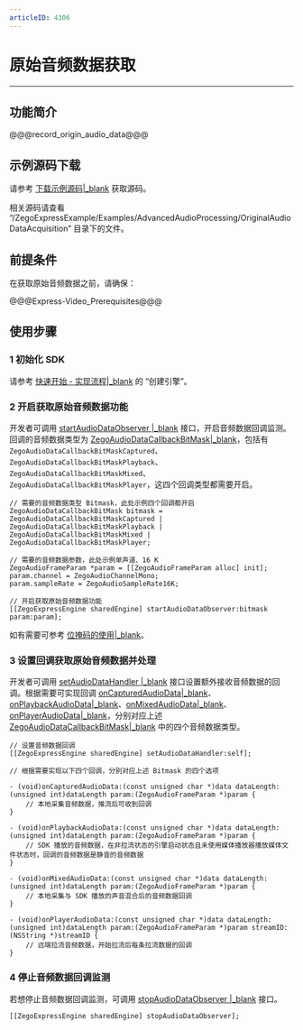 ```yaml
---
articleID: 4306
---
```

# 原始音频数据获取

- - -

## 功能简介

@@@record_origin_audio_data@@@

## 示例源码下载

请参考 [下载示例源码\|_blank](!DownloadDemo/DownloadDemo) 获取源码。

相关源码请查看 “/ZegoExpressExample/Examples/AdvancedAudioProcessing/OriginalAudioDataAcquisition” 目录下的文件。

## 前提条件

在获取原始音频数据之前，请确保：

@@@Express-Video_Prerequisites@@@


## 使用步骤

### 1 初始化 SDK

请参考 [快速开始 - 实现流程\|_blank](!Integration/Solution_Implementation#CreateEngine) 的 “创建引擎”。

### 2 开启获取原始音频数据功能

开发者可调用 [startAudioDataObserver \|_blank](@startAudioDataObserver) 接口，开启音频数据回调监测。回调的音频数据类型为 [ZegoAudioDataCallbackBitMask\|_blank](@-ZegoAudioDataCallbackBitMask)，包括有 `ZegoAudioDataCallbackBitMaskCaptured`、`ZegoAudioDataCallbackBitMaskPlayback`、`ZegoAudioDataCallbackBitMaskMixed`、`ZegoAudioDataCallbackBitMaskPlayer`，这四个回调类型都需要开启。

```objc
// 需要的音频数据类型 Bitmask，此处示例四个回调都开启
ZegoAudioDataCallbackBitMask bitmask = ZegoAudioDataCallbackBitMaskCaptured | ZegoAudioDataCallbackBitMaskPlayback | ZegoAudioDataCallbackBitMaskMixed | ZegoAudioDataCallbackBitMaskPlayer;

// 需要的音频数据参数，此处示例单声道、16 K
ZegoAudioFrameParam *param = [[ZegoAudioFrameParam alloc] init];
param.channel = ZegoAudioChannelMono;
param.sampleRate = ZegoAudioSampleRate16K;

// 开启获取原始音频数据功能
[[ZegoExpressEngine sharedEngine] startAudioDataObserver:bitmask param:param];
```

<div class="mk-hint">

如有需要可参考 [位掩码的使用\|_blank](#8660)。
</div>

### 3 设置回调获取原始音频数据并处理

开发者可调用 [setAudioDataHandler \|_blank](@setAudioDataHandler) 接口设置额外接收音频数据的回调。根据需要可实现回调 [onCapturedAudioData\|_blank](@onCapturedAudioData)、[onPlaybackAudioData\|_blank](@onPlaybackAudioData)、[onMixedAudioData\|_blank](@onMixedAudioData)、[onPlayerAudioData\|_blank](@onPlayerAudioData)，分别对应上述 [ZegoAudioDataCallbackBitMask\|_blank](@-ZegoAudioDataCallbackBitMask) 中的四个音频数据类型。

```objc
// 设置音频数据回调
[[ZegoExpressEngine sharedEngine] setAudioDataHandler:self];
```

```objc
// 根据需要实现以下四个回调，分别对应上述 Bitmask 的四个选项

- (void)onCapturedAudioData:(const unsigned char *)data dataLength:(unsigned int)dataLength param:(ZegoAudioFrameParam *)param {
    // 本地采集音频数据，推流后可收到回调
}

- (void)onPlaybackAudioData:(const unsigned char *)data dataLength:(unsigned int)dataLength param:(ZegoAudioFrameParam *)param {
    // SDK 播放的音频数据，在非拉流状态的引擎启动状态且未使用媒体播放器播放媒体文件状态时，回调的音频数据是静音的音频数据
}

- (void)onMixedAudioData:(const unsigned char *)data dataLength:(unsigned int)dataLength param:(ZegoAudioFrameParam *)param {
    // 本地采集与 SDK 播放的声音混合后的音频数据回调
}

- (void)onPlayerAudioData:(const unsigned char *)data dataLength:(unsigned int)dataLength param:(ZegoAudioFrameParam *)param streamID:(NSString *)streamID {
    // 远端拉流音频数据，开始拉流后每条拉流数据的回调
}
```

### 4 停止音频数据回调监测

若想停止音频数据回调监测，可调用 [stopAudioDataObserver \|_blank](@stopAudioDataObserver) 接口。

```objc
[[ZegoExpressEngine sharedEngine] stopAudioDataObserver];
```
